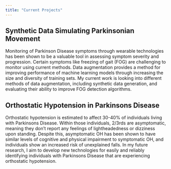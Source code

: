 ---
title: "Current Projects"
---

## Synthetic Data Simulating Parkinsonian Movement

Monitoring of Parkinson Disease symptoms through wearable technologies has been shown to be a valuable tool in assessing symptom severity and progression. Certain symptoms like freezing of gait (FOG) are challenging to monitor using current methods. Data augmentation provides a method for improving performance of machine learning models through increasing the size and diversity of training sets. My current work is looking into different methods of data augmentation, including synthetic data generation, and evaluating their ability to improve FOG detection algorithms.

## Orthostatic Hypotension in Parkinsons Disease

Orthostatic hypotension is estimated to affect 30-40% of individuals living with Parkinsons Disease. Within those individuals, 2/3rds are asymptomatic, meaning they don’t report any feelings of lightheadedness or dizziness upon standing. Despite this, asymptomatic OH has been shown to have similar levels of cognitive and physical impairment to symptomatic OH, and individuals show an increased risk of unexplained falls. In my future research, I aim to develop new technologies for easily and reliably identifying individuals with Parkinsons Disease that are experiencing orthostatic hypotension.
